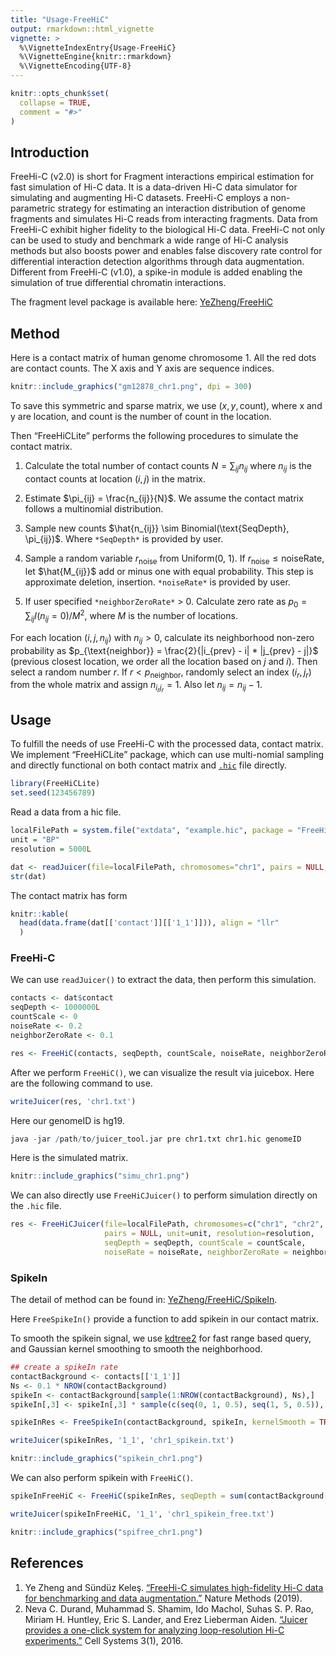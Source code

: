 ```yaml
---
title: "Usage-FreeHiC"
output: rmarkdown::html_vignette
vignette: >
  %\VignetteIndexEntry{Usage-FreeHiC}
  %\VignetteEngine{knitr::rmarkdown}
  %\VignetteEncoding{UTF-8}
---
```


```r
knitr::opts_chunk$set(
  collapse = TRUE,
  comment = "#>"
)
```

## Introduction

FreeHi-C (v2.0) is short for Fragment interactions empirical estimation for fast simulation of Hi-C data. It is a data-driven Hi-C data simulator for simulating and augmenting Hi-C datasets. FreeHi-C employs a non-parametric strategy for estimating an interaction distribution of genome fragments and simulates Hi-C reads from interacting fragments. Data from FreeHi-C exhibit higher fidelity to the biological Hi-C data. FreeHi-C not only can be used to study and benchmark a wide range of Hi-C analysis methods but also boosts power and enables false discovery rate control for differential interaction detection algorithms through data augmentation. Different from FreeHi-C (v1.0), a spike-in module is added enabling the simulation of true differential chromatin interactions.

The fragment level package is available here: [YeZheng/FreeHiC](https://github.com/yezhengSTAT/FreeHiC)


## Method

Here is a contact matrix of human genome chromosome 1. All the red dots are contact counts. The X axis and Y axis are sequence indices.

```r
knitr::include_graphics("gm12878_chr1.png", dpi = 300)
```

To save this symmetric and sparse matrix, we use $(x, y, \text{count})$, where x and y are location, and count is the number of count in the location.

Then "FreeHiCLite" performs the following procedures to simulate the contact matrix.

1. Calculate the total number of contact counts $N = \sum_{ij}n_{ij}$ where $n_{ij}$ is the contact counts at location $(i, j)$ in the matrix.

2. Estimate $\pi_{ij} = \frac{n_{ij}}{N}$. We assume the contact matrix follows a multinomial distribution.

3. Sample new counts $\hat{n_{ij}} \sim Binomial(\text{SeqDepth}, \pi_{ij})$. Where `*SeqDepth*` is provided by user.

4. Sample a random variable $r_{\text{noise}}$ from Uniform(0, 1). If $r_{\text{noise}} \le \text{noiseRate}$, let $\hat{M_{ij}}$ add or minus one with equal probability. This step is approximate deletion, insertion. `*noiseRate*` is provided by user.

5. If user specified `*neighborZeroRate*` > 0. Calculate zero rate as $p_{0} = \sum_{ij}I(n_{ij} = 0) / M^2$, where $M$ is the number of locations. 

For each location $(i, j, n_{ij})$ with $n_{ij} > 0$, calculate its neighborhood non-zero probability as $p_{\text{neighbor}} = \frac{2}{|i_{prev} - i| * |j_{prev} - j|}$ (previous closest location, we order all the location based on $j$ and $i$). 
Then select a random number $r$. If $r < p_{\text{neighbor}}$, randomly select an index $(i_{r}, j_r)$ from the whole matrix and assign $n_{i_rj_r} = 1$. Also let $n_{ij} = n_{ij} - 1$.

## Usage

To fulfill the needs of use FreeHi-C with the processed data, contact matrix. We implement "FreeHiCLite" package, which can use multi-nomial sampling and directly functional on both contact matrix and [`.hic`](https://github.com/aidenlab/juicer/wiki/Data) file directly.


```r
library(FreeHiCLite)
set.seed(123456789)
```

Read a data from a hic file.

```r
localFilePath = system.file("extdata", "example.hic", package = "FreeHiCLite")
unit = "BP"
resolution = 5000L

dat <- readJuicer(file=localFilePath, chromosomes="chr1", pairs = NULL, unit=unit, resolution=resolution)
str(dat)
```

The contact matrix has form

```r
knitr::kable(
  head(data.frame(dat[['contact']][['1_1']])), align = "llr"
  )
```

### FreeHi-C

We can use `readJuicer()` to extract the data, then perform this simulation. 

```r
contacts <- dat$contact
seqDepth <- 1000000L
countScale <- 0
noiseRate <- 0.2
neighborZeroRate <- 0.1

res <- FreeHiC(contacts, seqDepth, countScale, noiseRate, neighborZeroRate, resolution)
```

After we perform `FreeHiC()`, we can visualize the result via juicebox. Here are the following command to use.

```r
writeJuicer(res, 'chr1.txt')
```

Here our genomeID is hg19.

```r
java -jar /path/to/juicer_tool.jar pre chr1.txt chr1.hic genomeID
```

Here is the simulated matrix.

```r
knitr::include_graphics("simu_chr1.png")
```

We can also directly use `FreeHiCJuicer()` to perform simulation directly on the `.hic` file.

```r
res <- FreeHiCJuicer(file=localFilePath, chromosomes=c("chr1", "chr2", "chr3"),
                     pairs = NULL, unit=unit, resolution=resolution,
                     seqDepth = seqDepth, countScale = countScale,
                     noiseRate = noiseRate, neighborZeroRate = neighborZeroRate)
```


### SpikeIn

The detail of method can be found in: [YeZheng/FreeHiC/SpikeIn](https://github.com/yezhengSTAT/FreeHiC/tree/master/SpikeInModule).

Here `FreeSpikeIn()` provide a function to add spikein in our contact matrix.

To smooth the spikein signal, we use [kdtree2](https://github.com/jmhodges/kdtree2) for fast range based query, and Gaussian kernel smoothing to smooth the neighborhood.

```r
## create a spikeIn rate
contactBackground <- contacts[['1_1']]
Ns <- 0.1 * NROW(contactBackground)
spikeIn <- contactBackground[sample(1:NROW(contactBackground), Ns),]
spikeIn[,3] <- spikeIn[,3] * sample(c(seq(0, 1, 0.5), seq(1, 5, 0.5)), Ns, replace = TRUE)

spikeInRes <- FreeSpikeIn(contactBackground, spikeIn, kernelSmooth = TRUE, bandwidth = 5000)
```

```r
writeJuicer(spikeInRes, '1_1', 'chr1_spikein.txt')
```

```r
knitr::include_graphics("spikein_chr1.png")
```

We can also perform spikein with `FreeHiC()`.

```r
spikeInFreeHiC <- FreeHiC(spikeInRes, seqDepth = sum(contactBackground[,3]), countScale = 0, noiseRate = 0.5, neighborZeroRate = 0.01, resolution = 5000)
```

```r
writeJuicer(spikeInFreeHiC, '1_1', 'chr1_spikein_free.txt')
```

```r
knitr::include_graphics("spifree_chr1.png")
```


## References

1. Ye Zheng and Sündüz Keleş. ["FreeHi-C simulates high-fidelity Hi-C data for benchmarking and data augmentation."](https://www.nature.com/articles/s41592-019-0624-3) Nature Methods (2019).
2. Neva C. Durand, Muhammad S. Shamim, Ido Machol, Suhas S. P. Rao, Miriam H. Huntley, Eric S. Lander, and Erez Lieberman Aiden. ["Juicer provides a one-click system for analyzing loop-resolution Hi-C experiments."](https://www.cell.com/cell-systems/fulltext/S2405-4712(16)30219-8) Cell Systems 3(1), 2016.
